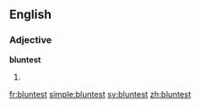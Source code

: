 ==English==

===Adjective===
'''bluntest'''

# {{superlative of|blunt}}

[[fr:bluntest]]
[[simple:bluntest]]
[[sv:bluntest]]
[[zh:bluntest]]
